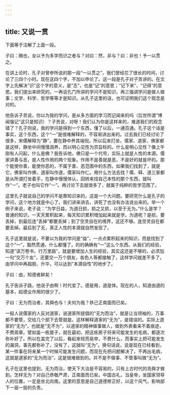 ```yaml
---
---
---
```

title: 又说一贯
---




下面等于注解了上面一段。

子曰：赐也，女以予为多学而识之者与？对曰：然，非与？曰：非也！予一以贯之。

在讲上论时，孔子对曾参所说的那一段“一以贯之”，我们曾经花了很长的时间，讨论了三四个小时。现在这四个字，不加以申论了。这一段是孔子对子贡讲的。在文字上先解决“识”这个字的意义，是“志”，也是“记”的意思；“记下来”，“记得”的意思。我们提出来研究的，一再说孔门所讲的学问不是知识，再三强调学问是做人做事；文学、科学、哲学等等才是知识。从孔子这里的话，也可证明我们这个观念是对的。

他告诉子贡说，你以为我的学问，是从多方面的学习而记闻来的吗（后世所谓“博闻强记”这只是知识）？子贡说，对呀！我们认为你是这样来的，难道我们的观念错了？孔子则说，我的学问是得到一个东西，懂了以后，一通百通。孔子这个话是事实，这个东西，这个“一”是很难解释的，不容易讲出来的。过去我们已经讨论了很多，宋儒解释为“静”，要在静中养其端倪。所以后来打坐，儒家、道家、佛家都是这样，静坐中间慢慢涵养，而以明心见性为宗旨标的。什么是明心见性？像上午刚有人问起，什么是佛？我告诉他，佛只是一个代号，实际上就是人性的本源。儒家讲善与恶，是人性作用的两个现象。作用不是善就是恶，不是好的就是坏的。那个能使你善，能使你恶的，不属于善、恶范围中的东西，如果我们找到了，就是它，佛家叫作佛，道家叫作道，儒家叫作仁。用什么方法去找？儒、释、道三家都是从所谓打坐着手，在静中慢慢体认，回转来找自己本性的那个东西，就叫作“一”。老子也叫它作“一”。再讨论下去就很多了，就属于纯粹的哲学范围了。

这里孔子就说自己的学问不是靠知识来的，这是一个大问题。要研究什么是孔子的学问，这个地方就是中心了。我们讲来讲去，讲死了也没有办法说出来的。举一个例子来说，老子说：“为学日益，为道日损，损之又损，以至于无为。”什么是学？普通的知识，一天天累积起来，每天知识累积增加起来就是学。为道呢？是损，要丢掉，到最后连“丢掉”都要丢掉；到了空灵自在的境界，这还不够。连空灵自在都要丢掉。最后到了无，真正人性的本源就自然发现了。

孔子这里就是说，不要以为我的学问是“益”，一点点累积起来的知识，而是找到了这个“一”，豁然贯通，什么都懂了。的的确确有“一”这么个东西。从我们的经验，知道“读万卷书，行万里路”，就是要增加人生的经验，其实这还是不够的，必须加一句“交万个友”，还要交一万个朋友，各色人等都接触了，这样学问就差不多了。由学问中再超脱、升华，可以达到“本源自性”的地步了。

子曰：由，知德者鲜矣！

孔子告诉子路，他说子由啊！时代变了。德是用，道是体。现在的人，知道由道的基本，起德业作用的很少了。

子曰：无为而治者，其舜也与！夫何为哉？恭己正南面而已矣。

一般人说儒家的人反对道家，说道家所提倡的“无为而治”，就是让当领袖的，万事都不要管，交给几个部下去管就是。这样解释道家的“无为”，是错误的。实际上道家的“无为”，也就是“无不为”，以道家的精神做事做人，做到外表看来不着痕迹，不费周章。譬如盖一栋屋子，就在最初，把这栋房子将来可能发生的毛病，都逐次弥补好了。所以在盖完了以后，看起来轻而易举，不费什么，而事实上把可能发生的漏洞，事先都弥补了，没有了，这就叫“无为”。换句话说，说是现在已经看到，某一件事在将来某一个时候可能发生问题，而现在先把问题解决了，不再出毛病，这就是道家的“无为而治”，这是很难做到的。并不是不做事、不管事叫做“无为”。

孔子在这里也提到，无为而治，使天下大治是不容易的，只有上古时代的尧舜才做到。怎样无为？对自己恭敬严肃，正南面而已矣。中国古礼，当皇帝，坐国家领导人的位置，一定是坐北向南。这里的意思是自己道德修正好，以这个风气，影响部下一层一层的负责。